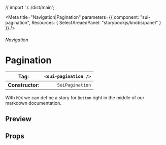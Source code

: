
// import './../dist/main';

<Meta
	title="Navigation|Pagination"
	parameters={{
		component: "sui-pagination",
		Resources: { SelectAreaedPanel: "storybookjs/knobs/panel" }
	}}
/>

###### Navigation

# Pagination

| **Tag**:         | `<sui-pagination />` |
| ---------------- | -------------------: |
| **Constructor**: |      `SuiPagination` |

With `MDX` we can define a story for `Button` right in the middle of our
markdown documentation.

## Preview

## Props
